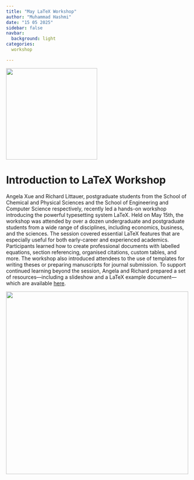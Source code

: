 ```yaml
---
title: "May LaTeX Workshop"
author: "Muhammad Hashmi"
date: "15 05 2025"
sidebar: false
navbar:
  background: light
categories:
  workshop

---
```


![](latex.png){height=250 fig-align="center"}

<h1>Introduction to LaTeX Workshop</h1>

Angela Xue and Richard Littauer, postgraduate students from the School of Chemical and Physical Sciences and the School of Engineering and Computer Science respectively, recently led a hands-on workshop introducing the powerful typesetting system LaTeX.
Held on May 15th, the workshop was attended by over a dozen undergraduate and postgraduate students from a wide range of disciplines, including economics, business, and the sciences.
The session covered essential LaTeX features that are especially useful for both early-career and experienced academics. Participants learned how to create professional documents with labelled equations, section referencing, organised citations, custom tables, and more. The workshop also introduced attendees to the use of templates for writing theses or preparing manuscripts for journal submission.
To support continued learning beyond the session, Angela and Richard prepared a set of resources—including a slideshow and a LaTeX example document—which are available [here](LaTeX_Workshop.zip).


![](latex_workshop.png){height=500 fig-align="center"}

